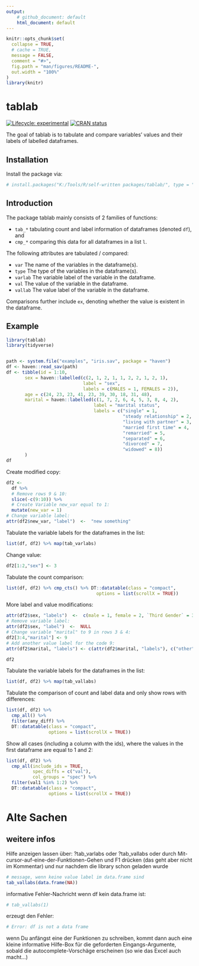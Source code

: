 ```yaml
---
output: 
    # github_document: default
    html_document: default
---
```


<!-- README.md is generated from README.Rmd. Please edit that file -->

```r
knitr::opts_chunk$set(
  collapse = TRUE,
  # cache = TRUE,
  message = FALSE,
  comment = "#>",
  fig.path = "man/figures/README-",
  out.width = "100%"
)
library(knitr)
```
# tablab

<!-- badges: start -->
[![Lifecycle: experimental](https://img.shields.io/badge/lifecycle-experimental-orange.svg)](https://www.tidyverse.org/lifecycle/#experimental)
[![CRAN status](https://www.r-pkg.org/badges/version/tablab)](https://cran.r-project.org/package=tablab)
<!-- badges: end -->

The goal of tablab is to tabulate and compare variables' values and their labels of labelled dataframes.

## Installation

Install the package via:

```r
# install.packages("K:/Tools/R/self-written packages/tablab/", type = "source", repos = NULL)
```

## Introduction

The package tablab mainly consists of 2 families of functions:

* `tab_*` tabulating count and label information of dataframes (denoted `df`), and
* `cmp_*` comparing this data for all dataframes in a list `l`.

The following attributes are tabulated / compared:

* `var` The name of the variables in the dataframe(s).
* `type` The type of the variables in the dataframe(s).
* `varlab` The variable label of the variable in the dataframe. 
* `val` The value of the variable in the dataframe. 
* `vallab` The value label of the variable in the dataframe. 

Comparisons further include `ex`, denoting whether the value is existent in the dataframe.

## Example


```r
library(tablab)
library(tidyverse)


path <- system.file("examples", "iris.sav", package = "haven")
df <- haven::read_sav(path)
df <- tibble(id = 1:10,
       sex = haven::labelled(c(2, 1, 2, 1, 1, 2, 2, 1, 2, 1),
                             label = "sex",
                             labels = c(MALES = 1, FEMALES = 2)),
       age = c(24, 23, 23, 41, 23, 39, 30, 18, 31, 48),
       marital = haven::labelled(c(1, 7, 2, 6, 4, 5, 3, 8, 4, 2),
                                 label = "marital status",
                                 labels = c("single" = 1,
                                            "steady relationship" = 2,
                                            "living with partner" = 3,
                                            "married first time" = 4,
                                            "remarried" = 5,
                                            "separated" = 6,
                                            "divorced" = 7,
                                            "widowed" = 8))
       )
df
```


Create modified copy:

```r
df2 <- 
  df %>% 
  # Remove rows 9 & 10:
  slice(-c(9:10)) %>% 
  # Create Variable new_var equal to 1:
  mutate(new_var = 1)
# Change variable label:
attr(df2$new_var, "label")  <-  "new something"
```

Tabulate the variable labels for the dataframes in the list:

```r
list(df, df2) %>% map(tab_varlabs)
```


Change value:

```r
df2[1:2,"sex"] <- 3
```

Tabulate the count comparison:

```r
list(df, df2) %>% cmp_cts() %>% DT::datatable(class = "compact",                   
                                  options = list(scrollX = TRUE))

```

More label and value modifications:


```r
attr(df2$sex, "labels")  <-  c(male = 1, female = 2, `Third Gender` = 3)
# Remove variable label:
attr(df2$sex, "label")  <-  NULL
# Change variable "marital" to 9 in rows 3 & 4:
df2[3:4,"marital"] <- 9
# Add another value label for the code 9:
attr(df2$marital, "labels") <- c(attr(df2$marital, "labels"), c("other" = 9))

df2
```

Tabulate the variable labels for the dataframes in the list:

```r
list(df, df2) %>% map(tab_vallabs)
```



Tabulate the comparison of count and label data and only show rows with differences:

```r
list(df, df2) %>% 
  cmp_all() %>% 
  filter(any_diff) %>% 
  DT::datatable(class = "compact",                   
                options = list(scrollX = TRUE))
```

Show all cases (including a column with the ids), where the values in the first dataframe are equal to 1 and 2:

```r
list(df, df2) %>% 
  cmp_all(include_ids = TRUE, 
          spec_diffs = c("val"), 
          col_groups = "spec") %>% 
  filter(val1 %in% 1:2) %>% 
  DT::datatable(class = "compact",                   
                options = list(scrollX = TRUE))
```


# Alte Sachen

## weitere infos

Hilfe anzeigen lassen über: ?tab_varlabs oder ?tab_vallabs oder durch
Mit-cursor-auf-eine-der-Funktionen-Gehen und F1 drücken (das geht aber nicht
im Kommentar) und nur nachdem die library schon geladen wurde

```r
  
# message, wenn keine value label im data.frame sind
tab_vallabs(data.frame(NA))

```

informative Fehler-Nachricht wenn df kein data.frame ist:

```r
# tab_vallabs(1)
```

erzeugt den Fehler:

```r
# Error: df is not a data frame
```


wenn Du anfängst eine der Funktionen zu schreiben, kommt dann auch eine kleine
informative Hilfe-Box für die geforderten Eingangs-Argumente, sobald die
autocomplete-Vorschäge erscheinen (so wie das Excel auch macht...)

